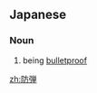 {{also|防弹}}
==Japanese==
{{ja-kanjitab|ぼう|だん|yomi=o}}

===Noun===
{{ja-noun|ぼうだん|kyu=防彈}}

# being [[bulletproof]] {{gloss|capable of withstanding a bullet}}

[[zh:防弾]]